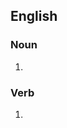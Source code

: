 ==English==

===Noun===
{{head|en|noun form}}

# {{plural of|plonk|lang=en}}

===Verb===
{{head|en|verb form}}

# {{en-third-person singular of|plonk}}